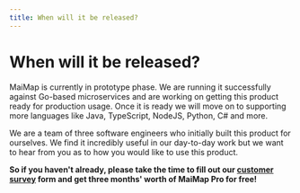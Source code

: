 ```yaml
---
title: When will it be released?
---
```


# When will it be released?

MaiMap is currently in prototype phase. We are running it successfully against Go-based microservices and are working on getting this product ready for production usage. Once it is ready we will move on to supporting more languages like Java, TypeScript, NodeJS, Python, C# and more.

We are a team of three software engineers who initially built this product for ourselves. We find it incredibly useful in our day-to-day work but we want to hear from you as to how you would like to use this product.

**So if you haven't already, please take the time to fill out our [customer survey](/#join) form and get three months' worth of MaiMap Pro for free!**
